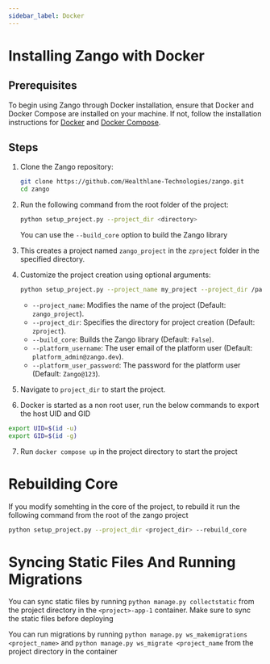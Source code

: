 ```yaml
---
sidebar_label: Docker
---
```


# Installing Zango with Docker

## Prerequisites

To begin using Zango through Docker installation, ensure that Docker and Docker Compose are installed on your machine. If not, follow the installation instructions for [Docker](https://docs.docker.com/get-docker/) and [Docker Compose](https://docs.docker.com/compose/install/).

## Steps

1. Clone the Zango repository:

   ```bash
   git clone https://github.com/Healthlane-Technologies/zango.git
   cd zango
   ```

2. Run the following command from the root folder of the project:

   ```bash
   python setup_project.py --project_dir <directory>
   ```

   You can use the `--build_core` option to build the Zango library

3. This creates a project named `zango_project` in the `zproject` folder in the specified directory.

4. Customize the project creation using optional arguments:

   ```bash
   python setup_project.py --project_name my_project --project_dir /path/to/my_project --build_core --platform_username user@example.com --platform_user_password secret --skip_build_project
   ```

   - `--project_name`: Modifies the name of the project (Default: `zango_project`).
   - `--project_dir`: Specifies the directory for project creation (Default: `zproject`).
   - `--build_core`: Builds the Zango library (Default: `False`).
   - `--platform_username`: The user email of the platform user (Default: `platform_admin@zango.dev`).
   - `--platform_user_password`: The password for the platform user (Default: `Zango@123`).

5. Navigate to ``project_dir`` to start the project.

6. Docker is started as a non root user, run the below commands to export the host UID and GID

```bash
export UID=$(id -u)
export GID=$(id -g)
```

7. Run `docker compose up` in the project directory to start the project

# Rebuilding Core

If you modify somehting in the core of the project, to rebuild it run the following command from the root of the zango project

```bash
python setup_project.py --project_dir <project_dir> --rebuild_core
```

# Syncing Static Files And Running Migrations

You can sync static files by running `python manage.py collectstatic` from the project directory in the `<project>-app-1` container. Make sure to sync the static files before deploying

You can run migrations by running `python manage.py ws_makemigrations <project_name>` and `python manage.py ws_migrate <project_name` from the project directory in the container
